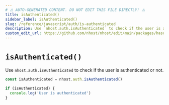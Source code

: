 ```yaml
---
# ⚠️ AUTO-GENERATED CONTENT. DO NOT EDIT THIS FILE DIRECTLY! ⚠️
title: isAuthenticated()
sidebar_label: isAuthenticated()
slug: /reference/javascript/auth/is-authenticated
description: Use `nhost.auth.isAuthenticated` to check if the user is authenticated or not.
custom_edit_url: https://github.com/nhost/nhost/edit/main/packages/hasura-auth-js/src/hasura-auth-client.ts#L568
---
```


# `isAuthenticated()`

Use `nhost.auth.isAuthenticated` to check if the user is authenticated or not.

```ts
const isAuthenticated = nhost.auth.isAuthenticated()

if (isAuthenticated) {
  console.log('User is authenticated')
}
```
